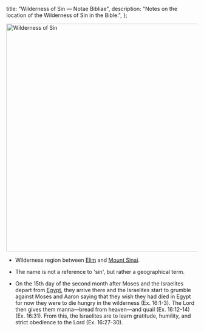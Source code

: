   title: "Wilderness of Sin — Notae Bibliae",
  description: "Notes on the location of the Wilderness of Sin in the Bible.",
};

<Initial text="Wilderness of Sin" />

<Image
  className="sepia rounded"
  src="/places/wilderness_of_sin.jpg"
  alt="Wilderness of Sin"
  width="600"
  height="600"
/>

- Wilderness region between [Elim](/places/old-testament/exodus/elim) and [Mount Sinai](/places/old-testament/exodus/mount-sinai).

- The name is not a reference to 'sin', but rather a geographical term.

- On the 15th day of the second month after Moses and the Israelites depart from [Egypt](/places/old-testament/genesis/egypt), they arrive there and the Israelites start to grumble against Moses and Aaron saying that they wish they had died in Egypt for now they were to die hungry in the wilderness (Ex. 16:1-3). The Lord then gives them manna—bread from heaven—and quail (Ex. 16:12-14) (Ex. 16:31). From this, the Israelites are to learn gratitude, humility, and strict obedience to the Lord (Ex. 16:27-30).
